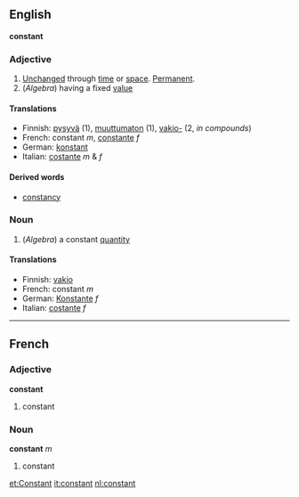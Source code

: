 ==English==
'''constant'''

===Adjective===

#[[Unchanged]] through [[time]] or [[space]].  [[Permanent]].
#(''Algebra'') having a fixed [[value]]

====Translations====
*Finnish: [[pysyvä]] (1), [[muuttumaton]] (1), [[vakio-]] (2, ''in compounds'')
*French: constant ''m'', [[constante]] ''f''
*German: [[konstant]]
*Italian: [[costante]] ''m'' & ''f''

====Derived words====
*[[constancy]]

===Noun===

#(''Algebra'') a constant [[quantity]]

====Translations====
*Finnish: [[vakio]]
*French: constant ''m''
*German: [[Konstante]] ''f''
*Italian: [[costante]] ''f''

----

==French==

===Adjective===
'''constant'''

# constant

===Noun===
'''constant''' ''m''

# constant

[[et:Constant]]
[[it:constant]]
[[nl:constant]]